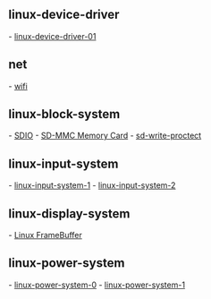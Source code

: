 
== linux-device-driver ==

- [[linux-device-driver-01]]

== net ==

- [[wifi]]

== linux-block-system ==

- [[SDIO]]
- [[SD-MMC Memory Card]]
- [[sd-write-proctect]]

== linux-input-system ==

- [[linux-input-system-1]]
- [[linux-input-system-2]]

== linux-display-system ==

- [[Linux FrameBuffer]]


== linux-power-system ==

- [[linux-power-system-0]]
- [[linux-power-system-1]]

